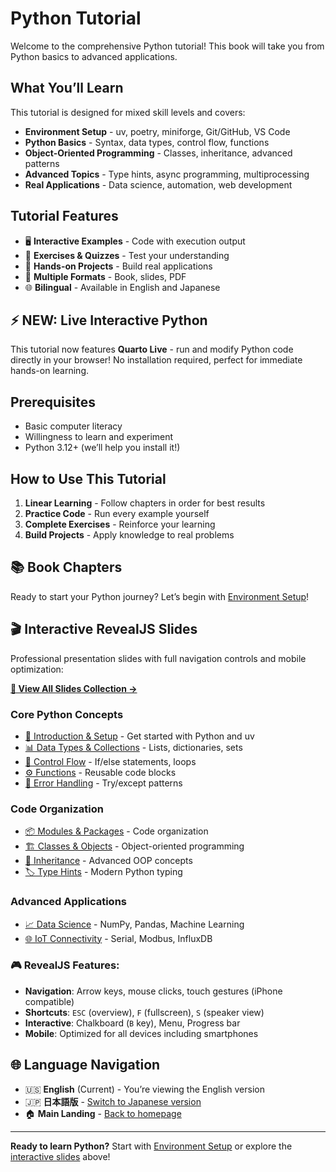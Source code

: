 # Python Tutorial {.unnumbered}

Welcome to the comprehensive Python tutorial! This book will take you from Python basics to advanced applications.

## What You'll Learn

This tutorial is designed for mixed skill levels and covers:

- **Environment Setup** - uv, poetry, miniforge, Git/GitHub, VS Code
- **Python Basics** - Syntax, data types, control flow, functions  
- **Object-Oriented Programming** - Classes, inheritance, advanced patterns
- **Advanced Topics** - Type hints, async programming, multiprocessing
- **Real Applications** - Data science, automation, web development

## Tutorial Features

- 🖥️ **Interactive Examples** - Code with execution output
- 📝 **Exercises & Quizzes** - Test your understanding
- 🚀 **Hands-on Projects** - Build real applications
- 🎯 **Multiple Formats** - Book, slides, PDF
- 🌐 **Bilingual** - Available in English and Japanese

::: {.callout-tip}
## ⚡ NEW: Live Interactive Python
This tutorial now features **Quarto Live** - run and modify Python code directly in your browser! No installation required, perfect for immediate hands-on learning.
:::

## Prerequisites

- Basic computer literacy
- Willingness to learn and experiment
- Python 3.12+ (we'll help you install it!)

## How to Use This Tutorial

1. **Linear Learning** - Follow chapters in order for best results
2. **Practice Code** - Run every example yourself
3. **Complete Exercises** - Reinforce your learning
4. **Build Projects** - Apply knowledge to real problems

## 📚 Book Chapters

Ready to start your Python journey? Let's begin with [Environment Setup](book/01-setup.qmd)!

## 🎬 Interactive RevealJS Slides

Professional presentation slides with full navigation controls and mobile optimization:

[**🎯 View All Slides Collection →**](slides/){.btn .btn-primary .btn-lg}

### **Core Python Concepts**
- [🚀 Introduction & Setup](slides/01-intro.html) - Get started with Python and uv
- [📊 Data Types & Collections](slides/02-data-types.html) - Lists, dictionaries, sets  
- [🔀 Control Flow](slides/03-control-flow.html) - If/else statements, loops
- [⚙️ Functions](slides/04-functions.html) - Reusable code blocks
- [🚨 Error Handling](slides/05-error-handling.html) - Try/except patterns

### **Code Organization**  
- [📦 Modules & Packages](slides/06-modules.html) - Code organization
- [🏗️ Classes & Objects](slides/07-classes.html) - Object-oriented programming
- [🔗 Inheritance](slides/08-inheritance.html) - Advanced OOP concepts
- [🏷️ Type Hints](slides/09-type-hints.html) - Modern Python typing

### **Advanced Applications**
- [📈 Data Science](slides/12-data-science.html) - NumPy, Pandas, Machine Learning
- [🌐 IoT Connectivity](slides/14-iot-connectivity.html) - Serial, Modbus, InfluxDB

### **🎮 RevealJS Features:**
- **Navigation**: Arrow keys, mouse clicks, touch gestures (iPhone compatible)
- **Shortcuts**: `ESC` (overview), `F` (fullscreen), `S` (speaker view)  
- **Interactive**: Chalkboard (`B` key), Menu, Progress bar
- **Mobile**: Optimized for all devices including smartphones

## 🌐 Language Navigation

- 🇺🇸 **English** (Current) - You're viewing the English version
- 🇯🇵 **日本語版** - [Switch to Japanese version](../ja/index.html)
- 🏠 **Main Landing** - [Back to homepage](../index.html)

---

**Ready to learn Python?** Start with [Environment Setup](book/01-setup.qmd) or explore the [interactive slides](slides/) above!